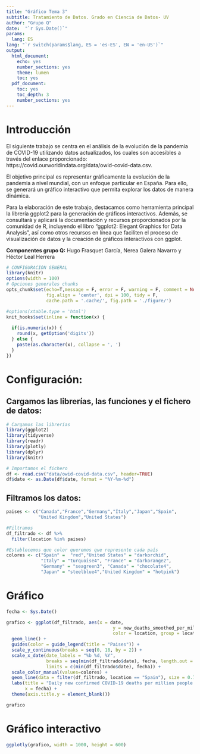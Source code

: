 ```yaml
---
title: "Gráfico Tema 3"
subtitle: Tratamiento de Datos. Grado en Ciencia de Datos- UV
author: "Grupo Q"
date:  "`r Sys.Date()`"
params:
  lang: ES
lang: "`r switch(params$lang, ES = 'es-ES', EN = 'en-US')`"
output:
  html_document:
    echo: yes
    number_sections: yes
    theme: lumen
    toc: yes
  pdf_document:
    toc: yes
    toc_depth: 3
    number_sections: yes
---
```


# Introducción

El siguiente trabajo se centra en el análisis de la evolución de la pandemia de COVID-19 utilizando datos actualizados, los cuales son accesibles a través del enlace proporcionado: https://covid.ourworldindata.org/data/owid-covid-data.csv.

El objetivo principal es representar gráficamente la evolución de la pandemia a nivel mundial, con un enfoque particular en España. Para ello, se generará un gráfico interactivo que permita explorar los datos de manera dinámica.

Para la elaboración de este trabajo, destacamos como herramienta principal la librería ggplot2 para la generación de gráficos interactivos. Además, se consultará y aplicará la documentación y recursos proporcionados por la comunidad de R, incluyendo el libro "ggplot2: Elegant Graphics for Data Analysis", así como otros recursos en línea que faciliten el proceso de visualización de datos y la creación de gráficos interactivos con ggplot.

**Componentes grupo Q:**
Hugo Frasquet García, Nerea Galera Navarro y Héctor Leal Herrera


```r

# CONFIGURACIÓN GENERAL
library(knitr)
options(width = 100)
# Opciones generales chunks
opts_chunk$set(echo=T,message = F, error = F, warning = F, comment = NA,
               fig.align = 'center', dpi = 100, tidy = F,
               cache.path = '.cache/', fig.path = './figure/')

#options(xtable.type = 'html')
knit_hooks$set(inline = function(x) {
  
  if(is.numeric(x)) {
    round(x, getOption('digits'))
  } else {
    paste(as.character(x), collapse = ', ')
  }
})
```

# Configuración:

## Cargamos las librerías, las funciones y el fichero de datos:

```r
# Cargamos las librerías
library(ggplot2)
library(tidyverse)
library(readr)
library(plotly)
library(dplyr)
library(knitr)

# Importamos el fichero
df <- read.csv("data/owid-covid-data.csv", header=TRUE)
df$date <- as.Date(df$date, format = "%Y-%m-%d")
```

## Filtramos los datos:

```r
paises <- c("Canada","France","Germany","Italy","Japan","Spain",
            "United Kingdom","United States")

#Filtramos
df_filtrado <- df %>%
  filter(location %in% paises)

#Establecemos que color queremos que represente cada país
colores <- c("Spain" =  "red","United States" = "darkorchid",
             "Italy" = "turquoise4", "France" = "darkorange2",
             "Germany" = "seagreen3", "Canada" = "chocolate4",
             "Japan" = "steelblue4","United Kingdom" = "hotpink")

```

# Gráfico
```r

fecha <- Sys.Date()

grafico <- ggplot(df_filtrado, aes(x = date,
                                        y = new_deaths_smoothed_per_million,
                                        color = location, group = location)) + 
  geom_line() + 
  guides(color = guide_legend(title = "Paises")) +
  scale_y_continuous(breaks = seq(0, 18, by = 2)) + 
  scale_x_date(date_labels = "%b %d, %Y", 
               breaks = seq(min(df_filtrado$date), fecha, length.out = 5), 
               limits = c(min(df_filtrado$date), fecha)) +
  scale_color_manual(values=colores) +
  geom_line(data = filter(df_filtrado, location == "Spain"), size = 0.7) +
  labs(title = "Daily new confirmed COVID-19 deaths per million people. Grupo Q", 
       x = fecha) + 
  theme(axis.title.y = element_blank())

grafico

```

# Gráfico interactivo
```r
ggplotly(grafico, width = 1000, height = 600)
```

